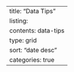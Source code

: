 ---
title: "Data Tips"
listing: 
  contents: data-tips
  type: grid
  sort: "date desc"
  categories: true 
---